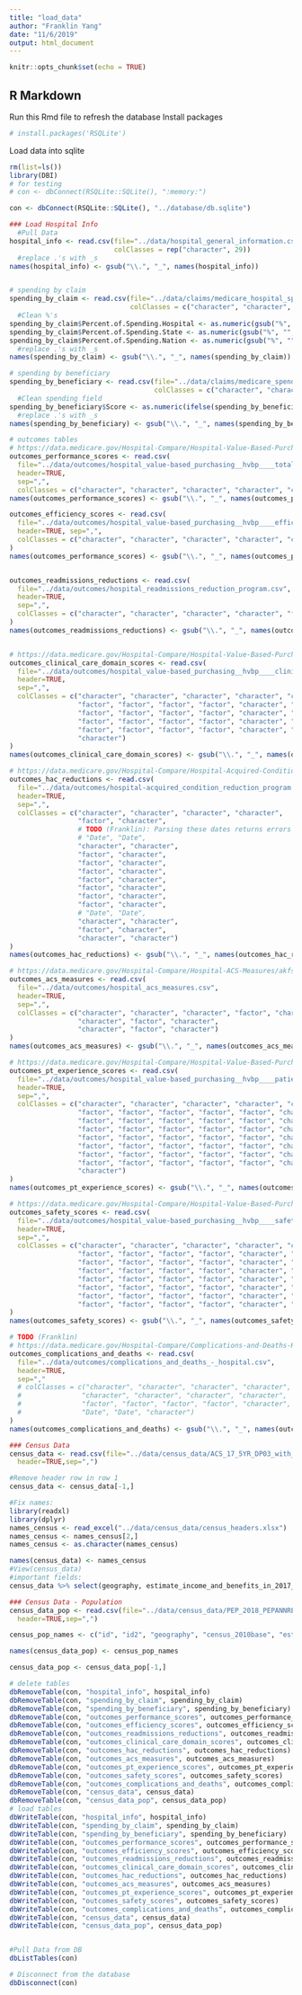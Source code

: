 ```yaml
---
title: "load_data"
author: "Franklin Yang"
date: "11/6/2019"
output: html_document
---
```


```r
knitr::opts_chunk$set(echo = TRUE)
```

## R Markdown

Run this Rmd file to refresh the database
Install packages
```r
# install.packages('RSQLite')
```

Load data into sqlite
```r
rm(list=ls())
library(DBI)
# for testing
# con <- dbConnect(RSQLite::SQLite(), ":memory:")

con <- dbConnect(RSQLite::SQLite(), "../database/db.sqlite")

### Load Hospital Info
  #Pull Data
hospital_info <- read.csv(file="../data/hospital_general_information.csv", header=TRUE, sep=",", 
                          colClasses = rep("character", 29))
  #replace .'s with _s
names(hospital_info) <- gsub("\\.", "_", names(hospital_info))


# spending by claim
spending_by_claim <- read.csv(file="../data/claims/medicare_hospital_spending_by_claim.csv", header=TRUE, sep=",",
                              colClasses = c("character", "character", "character", "factor", "factor", "numeric", "numeric", "numeric", "factor", "factor", "factor", "factor", "factor"))
  #Clean %'s
spending_by_claim$Percent.of.Spending.Hospital <- as.numeric(gsub("%", "", spending_by_claim$Percent.of.Spending.Hospital))
spending_by_claim$Percent.of.Spending.State <- as.numeric(gsub("%", "", spending_by_claim$Percent.of.Spending.State))
spending_by_claim$Percent.of.Spending.Nation <- as.numeric(gsub("%", "", spending_by_claim$Percent.of.Spending.Nation))
  #replace .'s with _s
names(spending_by_claim) <- gsub("\\.", "_", names(spending_by_claim))

# spending by beneficiary
spending_by_beneficiary <- read.csv(file="../data/claims/medicare_spending_per_beneficiary___hospital.csv", header=TRUE, sep=",",
                                    colClasses = c("character", "character", "character", "character", "character", "character", "character", "character", "factor", "factor", "factor", "factor", "factor", "factor", "factor"))
  #Clean spending field
spending_by_beneficiary$Score <- as.numeric(ifelse(spending_by_beneficiary$Score == "Not Available", NA, spending_by_beneficiary$Score))
  #replace .'s with _s
names(spending_by_beneficiary) <- gsub("\\.", "_", names(spending_by_beneficiary))

# outcomes tables
# https://data.medicare.gov/Hospital-Compare/Hospital-Value-Based-Purchasing-HVBP-Total-Perform/ypbt-wvdk
outcomes_performance_scores <- read.csv(
  file="../data/outcomes/hospital_value-based_purchasing__hvbp____total_performance_score.csv",
  header=TRUE,
  sep=",", 
  colClasses = c("character", "character", "character", "character", "character", "character", "character", "factor", "factor", "factor", "factor", "factor", "factor", "factor", "factor", "factor", "character"))
names(outcomes_performance_scores) <- gsub("\\.", "_", names(outcomes_performance_scores))

outcomes_efficiency_scores <- read.csv(
  file="../data/outcomes/hospital_value-based_purchasing__hvbp____efficiency_scores.csv",
  header=TRUE, sep=",",
  colClasses = c("character", "character", "character", "character", "character", "character", "character", "factor", "factor", "factor", "factor", "character", "character", "character", "character")
)
names(outcomes_performance_scores) <- gsub("\\.", "_", names(outcomes_performance_scores))


outcomes_readmissions_reductions <- read.csv(
  file="../data/outcomes/hospital_readmissions_reduction_program.csv",
  header=TRUE,
  sep=",", 
  colClasses = c("character", "character", "character", "character", "factor", "character", "factor", "factor", "factor", "factor", "Date")
)
names(outcomes_readmissions_reductions) <- gsub("\\.", "_", names(outcomes_readmissions_reductions))


# https://data.medicare.gov/Hospital-Compare/Hospital-Value-Based-Purchasing-HVBP-Clinical-Care/pudb-wetr
outcomes_clinical_care_domain_scores <- read.csv(
  file="../data/outcomes/hospital_value-based_purchasing__hvbp____clinical_care_domain_scores.csv",
  header=TRUE,
  sep=",",
  colClasses = c("character", "character", "character", "character", "character", "character", "character",
                 "factor", "factor", "factor", "factor", "character", "character", "character",
                 "factor", "factor", "factor", "factor", "character", "character", "character",
                 "factor", "factor", "factor", "factor", "character", "character", "character",
                 "factor", "factor", "factor", "factor", "character", "character", "character",
                 "character")
)
names(outcomes_clinical_care_domain_scores) <- gsub("\\.", "_", names(outcomes_clinical_care_domain_scores))

# https://data.medicare.gov/Hospital-Compare/Hospital-Acquired-Condition-Reduction-Program/yq43-i98g
outcomes_hac_reductions <- read.csv(
  file="../data/outcomes/hospital-acquired_condition_reduction_program.csv",
  header=TRUE,
  sep=",",
  colClasses = c("character", "character", "character", "character",
                 "factor", "character",
                 # TODO (Franklin): Parsing these dates returns errors so we're commenting it out
                 # "Date", "Date",
                 "character", "character",
                 "factor", "character",
                 "factor", "character",
                 "factor", "character",
                 "factor", "character",
                 "factor", "character",
                 "factor", "character",
                 "factor", "character",
                 # "Date", "Date",
                 "character", "character",
                 "factor", "character",
                 "character", "character")
)
names(outcomes_hac_reductions) <- gsub("\\.", "_", names(outcomes_hac_reductions))

# https://data.medicare.gov/Hospital-Compare/Hospital-ACS-Measures/akfs-5dgr
outcomes_acs_measures <- read.csv(
  file="../data/outcomes/hospital_acs_measures.csv",
  header=TRUE,
  sep=",",
  colClasses = c("character", "character", "character", "factor", "character",
                 "character", "factor", "character",
                 "character", "factor", "character")
)
names(outcomes_acs_measures) <- gsub("\\.", "_", names(outcomes_acs_measures))

# https://data.medicare.gov/Hospital-Compare/Hospital-Value-Based-Purchasing-HVBP-Patient-Exper/avtz-f2ge
outcomes_pt_experience_scores <- read.csv(
  file="../data/outcomes/hospital_value-based_purchasing__hvbp____patient_experience_of_care_domain_scores__hcahps_.csv",
  header=TRUE,
  sep=",",
  colClasses = c("character", "character", "character", "character", "character", "character", "character",
                 "factor", "factor", "factor", "factor", "factor", "character", "character", "character",
                 "factor", "factor", "factor", "factor", "factor", "character", "character", "character",
                 "factor", "factor", "factor", "factor", "factor", "character", "character", "character",
                 "factor", "factor", "factor", "factor", "factor", "character", "character", "character",
                 "factor", "factor", "factor", "factor", "factor", "character", "character", "character",
                 "factor", "factor", "factor", "factor", "factor", "character", "character", "character",
                 "factor", "factor", "factor", "factor", "factor", "character", "character", "character",
                 "character")
)
names(outcomes_pt_experience_scores) <- gsub("\\.", "_", names(outcomes_pt_experience_scores))

# https://data.medicare.gov/Hospital-Compare/Hospital-Value-Based-Purchasing-HVBP-Safety/dgmq-aat3
outcomes_safety_scores <- read.csv(
  file="../data/outcomes/hospital_value-based_purchasing__hvbp____safety.csv",
  header=TRUE,
  sep=",",
  colClasses = c("character", "character", "character", "character", "character", "character", "character",
                 "factor", "factor", "factor", "factor", "character", "character", "character",
                 "factor", "factor", "factor", "factor", "character", "character", "character", "character",
                 "factor", "factor", "factor", "factor", "character", "character", "character",
                 "factor", "factor", "factor", "factor", "character", "character", "character",
                 "factor", "factor", "factor", "factor", "character", "character", "character",
                 "factor", "factor", "factor", "factor", "character", "character", "character",
                 "factor", "factor", "factor", "factor", "character", "character", "character", "character")
)
names(outcomes_safety_scores) <- gsub("\\.", "_", names(outcomes_safety_scores))

# TODO (Franklin)
# https://data.medicare.gov/Hospital-Compare/Complications-and-Deaths-Hospital/ynj2-r877
outcomes_complications_and_deaths <- read.csv(
  file="../data/outcomes/complications_and_deaths_-_hospital.csv",
  header=TRUE,
  sep=","
  # colClasses = c("character", "character", "character", "character", "character", "character", "character",
  #               "character", "character", "character", "character", 
  #               "factor", "factor", "factor", "factor", "character",
  #               "Date", "Date", "character")
)
names(outcomes_complications_and_deaths) <- gsub("\\.", "_", names(outcomes_complications_and_deaths))

### Census Data
census_data <- read.csv(file="../data/census_data/ACS_17_5YR_DP03_with_ann.csv",
  header=TRUE,sep=",")

#Remove header row in row 1
census_data <- census_data[-1,]

#Fix names:
library(readxl)
library(dplyr)
names_census <- read_excel("../data/census_data/census_headers.xlsx")
names_census <- names_census[2,]
names_census <- as.character(names_census)

names(census_data) <- names_census
#View(census_data)
#important fields: 
census_data %>% select(geography, estimate_income_and_benefits_in_2017_inflation_adjusted_dollars_total_households_median_household_income_dollars, estimate_income_and_benefits_in_2017_inflation_adjusted_dollars_with_earnings_mean_earnings_dollars, estimate_income_and_benefits_in_2017_inflation_adjusted_dollars_with_social_security, estimate_income_and_benefits_in_2017_inflation_adjusted_dollars_with_retirement_income, estimate_income_and_benefits_in_2017_inflation_adjusted_dollars_with_retirement_income_mean_retirement_income_dollars,estimate_income_and_benefits_in_2017_inflation_adjusted_dollars_per_capita_income_dollars,estimate_health_insurance_coverage_civilian_noninstitutionalized_population, estimate_health_insurance_coverage_civilian_noninstitutionalized_population_with_health_insurance_coverage, estimate_health_insurance_coverage_civilian_noninstitutionalized_population_no_health_insurance_coverage,percent_percentage_of_families_and_people_whose_income_in_the_past_12_months_is_below_the_poverty_level_all_people) %>% View()

### Census Data - Population
census_data_pop <- read.csv(file="../data/census_data/PEP_2018_PEPANNRES_with_ann_populationestimates.csv",
  header=TRUE,sep=",")

census_pop_names <- c("id", "id2", "geography", "census_2010base", "est_base_2010", "census_2010", "census_2011", "census_2012", "census_2013", "census_2014", "census_2015", "census_2016", "census_2017", "census_2018")

names(census_data_pop) <- census_pop_names

census_data_pop <- census_data_pop[-1,]

# delete tables
dbRemoveTable(con, "hospital_info", hospital_info)
dbRemoveTable(con, "spending_by_claim", spending_by_claim)
dbRemoveTable(con, "spending_by_beneficiary", spending_by_beneficiary)
dbRemoveTable(con, "outcomes_performance_scores", outcomes_performance_scores)
dbRemoveTable(con, "outcomes_efficiency_scores", outcomes_efficiency_scores)
dbRemoveTable(con, "outcomes_readmissions_reductions", outcomes_readmissions_reductions)
dbRemoveTable(con, "outcomes_clinical_care_domain_scores", outcomes_clinical_care_domain_scores)
dbRemoveTable(con, "outcomes_hac_reductions", outcomes_hac_reductions)
dbRemoveTable(con, "outcomes_acs_measures", outcomes_acs_measures)
dbRemoveTable(con, "outcomes_pt_experience_scores", outcomes_pt_experience_scores)
dbRemoveTable(con, "outcomes_safety_scores", outcomes_safety_scores)
dbRemoveTable(con, "outcomes_complications_and_deaths", outcomes_complications_and_deaths)
dbRemoveTable(con, "census_data", census_data)
dbRemoveTable(con, "census_data_pop", census_data_pop)
# load tables
dbWriteTable(con, "hospital_info", hospital_info)
dbWriteTable(con, "spending_by_claim", spending_by_claim)
dbWriteTable(con, "spending_by_beneficiary", spending_by_beneficiary)
dbWriteTable(con, "outcomes_performance_scores", outcomes_performance_scores)
dbWriteTable(con, "outcomes_efficiency_scores", outcomes_efficiency_scores)
dbWriteTable(con, "outcomes_readmissions_reductions", outcomes_readmissions_reductions)
dbWriteTable(con, "outcomes_clinical_care_domain_scores", outcomes_clinical_care_domain_scores)
dbWriteTable(con, "outcomes_hac_reductions", outcomes_hac_reductions)
dbWriteTable(con, "outcomes_acs_measures", outcomes_acs_measures)
dbWriteTable(con, "outcomes_pt_experience_scores", outcomes_pt_experience_scores)
dbWriteTable(con, "outcomes_safety_scores", outcomes_safety_scores)
dbWriteTable(con, "outcomes_complications_and_deaths", outcomes_complications_and_deaths)
dbWriteTable(con, "census_data", census_data)
dbWriteTable(con, "census_data_pop", census_data_pop)


#Pull Data from DB
dbListTables(con)

# Disconnect from the database
dbDisconnect(con)

```
